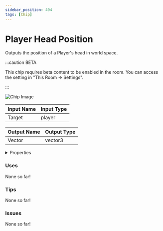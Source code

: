 ```yaml
---
sidebar_position: 404
tags: [Chip]
---
```


# Player Head Position

Outputs the position of a Player's head in world space.

:::caution BETA

This chip requires beta content to be enabled in the room. You can access the setting in "This Room -> Settings".

:::

![Chip Image](/svg/2f3571aa-53bf-4f52-b8fe-d1c42eda6081.svg)

| Input Name | Input Type |
|-----------|-----------|
| Target | player |

| Output Name | Output Type |
|-----------|-----------|
| Vector | vector3 |


<details>
  <summary>Properties</summary>
  <div>
    <div>
    <table>
      <thead>
        <tr>
          <th>Is beta required?</th>
          <th>✅</th>
        </tr>
        <tr>
          <th>Is this chip a trolling risk?</th>
          <th>❌</th>
        </tr>
        <tr>
          <th>Chip UUPD</th>
          <th>._uuid</th>
        </tr>
      </thead>
    </table>
    </div>
  </div>
</details>

### Uses

None so far!

### Tips

None so far!

### Issues

None so far!
